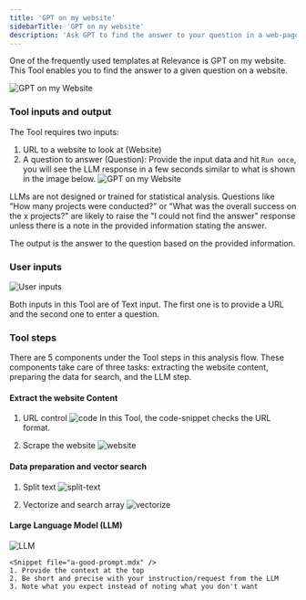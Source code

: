 ```yaml
---
title: 'GPT on my website'
sidebarTitle: 'GPT on my website'
description: 'Ask GPT to find the answer to your question in a web-page'
---
```

One of the frequently used templates at Relevance is GPT on my website.
This Tool enables you to find the answer to a given question on a website.

![GPT on my Website](/images/templates/gpt-on-my-website/GPT-on-my-website-form.png)

<Snippet file="how-to-use-a-tool.mdx" />

### Tool inputs and output
The Tool requires two inputs: 
1. URL to a website to look at (Website)
2. A question to answer (Question): 
Provide the input data and hit `Run once`, you will see the LLM response in a few seconds
similar to what is shown in the image below.
![GPT on my Website](/images/templates/gpt-on-my-website/GPT-on-my-website-answer.png)

<Tip>LLMs are not designed or trained for statistical analysis. Questions like 
"How many projects were conducted?" or "What was the overall success on the x projects?" 
are likely to raise the "I could not find the answer" response unless there is a note in 
the provided information stating the answer.</Tip>

The output is the answer to the question based on the provided information.

<Snippet file="components/tools/tool-components.mdx" />

### User inputs
![User inputs](/images/templates/gpt-on-my-website/GPT-on-my-website-build-input.png)

Both inputs in this Tool are of Text input. The first one is to provide a URL and the second
one to enter a question.
<Snippet file="components/inputs/text-input.mdx" />

### Tool steps
There are 5 components under the Tool steps in this analysis flow. These components take care of three
tasks: extracting the website content, preparing the data for search, and the LLM step.

#### Extract the website Content
1. URL control
![code](/images/templates/gpt-on-my-website/GPT-on-my-website-code.png)
    <Snippet file="components/tools/code-javascript.mdx" />
    In this Tool, the code-snippet checks the URL format.

2. Scrape the website
![website](/images/templates/gpt-on-my-website/GPT-on-my-website-website-content.png)
    <Snippet file="components/tools/extract-website-content.mdx" />

#### Data preparation and vector search
1. Split text
    ![split-text](/images/templates/gpt-on-my-website/GPT-on-my-website-splittext.png)
    <Snippet file="components/tools/split-text.mdx" />

2. Vectorize and search array
    ![vectorize](/images/templates/gpt-on-my-website/GPT-on-my-website-vectorize.png)
    <Snippet file="components/tools/vectorize-and-search.mdx" />

#### Large Language Model (LLM)
![LLM](/images/templates/gpt-on-my-website/GPT-on-my-website-build-llm.png)
    <Snippet file="components/tools/llm.mdx" />

    <Snippet file="a-good-prompt.mdx" />
    1. Provide the context at the top
    2. Be short and precise with your instruction/request from the LLM
    3. Note what you expect instead of noting what you don't want

